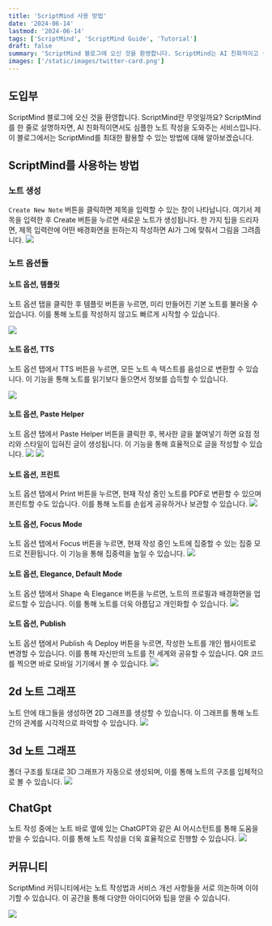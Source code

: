 ```yaml
---
title: 'ScriptMind 사용 방법'
date: '2024-06-14'
lastmod: '2024-06-14'
tags: ['ScriptMind', 'ScriptMind Guide', 'Tutorial']
draft: false
summary: 'ScriptMind 블로그에 오신 것을 환영합니다. ScriptMind는 AI 친화적이고 심플한 노트 작성 서비스를 제공합니다. 이 블로그에서는 ScriptMind를 최대한 활용하는 방법을 소개합니다.'
images: ['/static/images/twitter-card.png']
---
```


## 도입부

ScriptMind 블로그에 오신 것을 환영합니다. ScriptMind란 무엇일까요? ScriptMind를 한 줄로 설명하자면, AI 친화적이면서도 심플한 노트 작성을 도와주는 서비스입니다. 이 블로그에서는 ScriptMind를 최대한 활용할 수 있는 방법에 대해 알아보겠습니다.

## ScriptMind를 사용하는 방법

### 노트 생성

`Create New Note` 버튼을 클릭하면 제목을 입력할 수 있는 창이 나타납니다. 여기서 제목을 입력한 후 Create 버튼을 누르면 새로운 노트가 생성됩니다. 한 가지 팁을 드리자면, 제목 입력란에 어떤 배경화면을 원하는지 작성하면 AI가 그에 맞춰서 그림을 그려줍니다.
![](/static/gif/guide1.gif)

### 노트 옵션들

#### 노트 옵션, 템플릿

노트 옵션 탭을 클릭한 후 템플릿 버튼을 누르면, 미리 만들어진 기본 노트를 불러올 수 있습니다. 이를 통해 노트를 작성하지 않고도 빠르게 시작할 수 있습니다.

![](/static/gif/guide2.gif)

#### 노트 옵션, TTS

노트 옵션 탭에서 TTS 버튼을 누르면, 모든 노트 속 텍스트를 음성으로 변환할 수 있습니다. 이 기능을 통해 노트를 읽기보다 들으면서 정보를 습득할 수 있습니다.

![](/static/gif/guide3.gif)

#### 노트 옵션, Paste Helper

노트 옵션 탭에서 Paste Helper 버튼을 클릭한 후, 복사한 글을 붙여넣기 하면 요점 정리와 스타일이 입혀진 글이 생성됩니다. 이 기능을 통해 효율적으로 글을 작성할 수 있습니다.
![](/static/gif/guide4.gif)
![](/static/gif/guide5.gif)

#### 노트 옵션, 프린트

노트 옵션 탭에서 Print 버튼을 누르면, 현재 작성 중인 노트를 PDF로 변환할 수 있으며 프린트할 수도 있습니다. 이를 통해 노트를 손쉽게 공유하거나 보관할 수 있습니다.
![](/static/gif/guide6.gif)

#### 노트 옵션, Focus Mode

노트 옵션 탭에서 Focus 버튼을 누르면, 현재 작성 중인 노트에 집중할 수 있는 집중 모드로 전환됩니다. 이 기능을 통해 집중력을 높일 수 있습니다.
![](/static/gif/guide7.gif)

#### 노트 옵션, Elegance, Default Mode

노트 옵션 탭에서 Shape 속 Elegance 버튼을 누르면, 노트의 프로필과 배경화면을 업로드할 수 있습니다. 이를 통해 노트를 더욱 아름답고 개인화할 수 있습니다.
![](/static/gif/guide8.gif)

#### 노트 옵션, Publish

노트 옵션 탭에서 Publish 속 Deploy 버튼을 누르면, 작성한 노트를 개인 웹사이트로 변경할 수 있습니다. 이를 통해 자신만의 노트를 전 세계와 공유할 수 있습니다. QR 코드를 찍으면 바로 모바일 기기에서 볼 수 있습니다.
![](/static/gif/guide9.gif)

## 2d 노트 그래프

노트 안에 태그들을 생성하면 2D 그래프를 생성할 수 있습니다. 이 그래프를 통해 노트 간의 관계를 시각적으로 파악할 수 있습니다.
![](/static/gif/guide10.gif)

## 3d 노트 그래프

폴더 구조를 토대로 3D 그래프가 자동으로 생성되며, 이를 통해 노트의 구조를 입체적으로 볼 수 있습니다.
![](/static/gif/guide12.gif)

## ChatGpt

노트 작성 중에는 노트 바로 옆에 있는 ChatGPT와 같은 AI 어시스턴트를 통해 도움을 받을 수 있습니다. 이를 통해 노트 작성을 더욱 효율적으로 진행할 수 있습니다.
![](/static/gif/guide11.gif)

## 커뮤니티

ScriptMind 커뮤니티에서는 노트 작성법과 서비스 개선 사항들을 서로 의논하며 이야기할 수 있습니다. 이 공간을 통해 다양한 아이디어와 팁을 얻을 수 있습니다.

![](/static/gif/guide13.gif)
